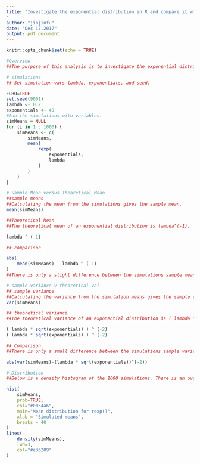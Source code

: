 ```yaml
---
title: "Investigate the exponential distribution in R and compare it with the Central Limit Theorem
"
author: "jinjinfu"
date: "Dec 17,2017"
output: pdf_document
---
```


```r
knitr::opts_chunk$set(echo = TRUE)
```


```r
#Overview
##The purpose of this analysis is to investigate the exponential distribution and compare it to the Central Limit Theorem. For this analysis, set lambda equal to 0.2 for all simulations. The investigation will compare the distribution of averages of 40 exponentials over 1000 simulations.

# simulations
## Set simulation vars lambda, exponentials, and seed.

ECHO=TRUE
set.seed(9001)
lambda <- 0.2
exponentials <- 40
#Run the simulations with variables.
simMeans = NULL
for (i in 1 : 1000) {
	simMeans <- c(
		simMeans,
		mean(
			rexp(
				exponentials,
				lambda
			)
		)
	)
}

# Sample Mean versus Theoretical Mean
##sample means
##Calculating the mean from the simulations gives the sample mean.
mean(simMeans)

##Theoretical Mean
##The theoretical mean of an exponential distribution is lambda^(-1).

lambda ^ (-1)

## comparison

abs(
	mean(simMeans) - lambda ^ (-1)
)
##There is only a slight difference between the simulations sample mean and the exponential distribution theoretical mean.

# sample variance v theoretical val
## sample variance
##Calculating the variance from the simulation means gives the sample variance.
var(simMeans)

## theoretical variance
##The theoretical variance of an exponential distribution is ( lambda * sqrt(n) ) ^ (-2).

( lambda * sqrt(exponentials) ) ^ (-2)
( lambda * sqrt(exponentials) ) ^ (-2)

## Comparison
##There is only a small difference between the simulations sample variance and the exponential distribution theoretical variance.

abs(var(simMeans)-(lambda * sqrt(exponentials))^(-2))

# Distribution
##Below is a density histogram of the 1000 simulations. There is an overlay with a normal distribution that has a mean of lambda ^ (-1) and standard deviation of ( lambda * sqrt(n) ) ^ (-1), the theoretical normal distribution for the simulations.

hist(
	simMeans,
	prob=TRUE,
	col="#0054a6",
	main="Mean distribution for rexp()",
	xlab = "Simulated means",
	breaks = 40
)
lines(
	density(simMeans),
	lwd=3,
	col="#e36209"
)
```


